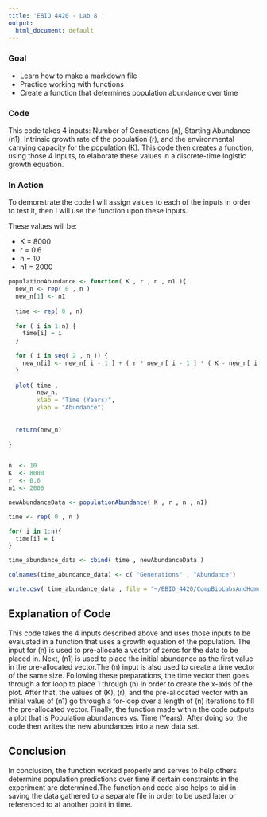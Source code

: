 ```yaml
---
title: 'EBIO 4420 - Lab 8 '
output:
  html_document: default
---
```



### Goal

* Learn how to make a markdown file
* Practice working with functions
* Create a function that determines population abundance over time

### Code

This code takes 4 inputs: Number of Generations (n), Starting Abundance (n1), Intrinsic growth rate of the population (r), and the environmental carrying capacity for the population (K). This code then creates a function, using those 4 inputs, to elaborate these values in a discrete-time logistic growth equation. 

### In Action

To demonstrate the code I will assign values to each of the inputs in order to test it, then I will use the function upon these inputs.

These values will be:

* K  = 8000
* r  = 0.6
* n  = 10
* n1 = 2000

```r
populationAbundance <- function( K , r , n , n1 ){
  new_n <- rep( 0 , n )
  new_n[1] <- n1
  
  time <- rep( 0 , n)
  
  for ( i in 1:n) {
    time[i] = i
  }
  
  for ( i in seq( 2 , n )) {
    new_n[i] <- new_n[ i - 1 ] + ( r * new_n[ i - 1 ] * ( K - new_n[ i - 1 ]) / K )
  }
  
  plot( time , 
        new_n,
        xlab = "Time (Years)",
        ylab = "Abundance")  
  
  
  return(new_n)
  
}


n  <- 10
K  <- 8000
r  <- 0.6
n1 <- 2000

newAbundanceData <- populationAbundance( K , r , n , n1)

time <- rep( 0 , n )

for( i in 1:n){
  time[i] = i
}

time_abundance_data <- cbind( time , newAbundanceData )

colnames(time_abundance_data) <- c( "Generations" , "Abundance")

write.csv( time_abundance_data , file = "~/EBIO_4420/CompBioLabsAndHomework/Labs/Lab08/Lab08_PopulationAbundanceData")

```

## Explanation of Code

This code takes the 4 inputs described above and uses those inputs to be evaluated in a function that uses a growth equation of the population. The input for (n) is used to pre-allocate a vector of zeros for the data to be placed in. Next, (n1) is used to place the initial abundance as the first value in the pre-allocated vector.The (n) input is also used to create a time vector of the same size. Following these preparations, the time vector then goes through a for loop to place 1 through (n) in order to create the x-axis of the plot. After that, the values of (K), (r), and the pre-allocated vector with an initial value of (n1) go through a for-loop over a length of (n) iterations to fill the pre-allocated vector. Finally, the function made within the code outputs a plot that is Population abundances vs. Time (Years). After doing so, the code then writes the new abundances into a new data set.

## Conclusion

In conclusion, the function worked properly and serves to help others determine population predictions over time if certain constraints in the experiment are determined.The function and code also helps to aid in saving the data gathered to a separate file in order to be used later or referenced to at another point in time.




 

